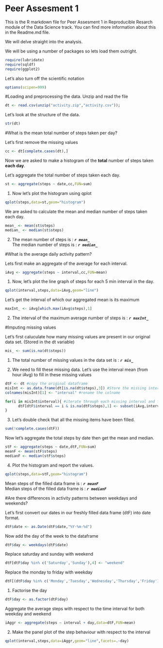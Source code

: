 Peer Assesment 1
=================

This is the R markdown file for Peer Assesment 1 in Reproducible Resarch module of the Data Science track.
You can find more information about this in the Readme.md file.

We will delve straight into the analysis.

We will be using a number of packages so lets load them outright.

```r
require(lubridate)
require(sqldf)
require(ggplot2)
```

Let's also turn off the scientific notation
```r
options(scipen=999)
```
#Loading and preprocessing the data.
Unzip and read the file

```r
dt <- read.csv(unzip("activity.zip","activity.csv"));
```

Let's look at the structure of the data.

```r
str(dt)
```

#What is the mean total number of steps taken per day?

Let's first remove the missing values
```r
cc <- dt[complete.cases(dt),]
```

Now we are asked to make a histogram of the **total** number of steps taken **each day**.

Let's aggregate the total number of steps taken each day.
```r
st <- aggregate(steps ~ date,cc,FUN=sum)
```

1. Now let's plot the histogram using qplot
```r
qplot(steps,data=st,geom="histogram")
```

We are asked to calculate the mean and median number of steps taken each day.
```r
mean_ <- mean(st$steps)
median_ <- median(st$steps)
```

2.
The mean number of steps is : ***`r mean_`***  
The median number of steps is : ***`r median_`***

#What is the average daily activity pattern?

Lets first make an aggregate of the average for each interval.

```r
iAvg <- aggregate(steps ~ interval,cc,FUN=mean)
```

1. Now, let's plot the line graph of steps for each 5 min interval in the day.
```r
qplot(interval,steps,data=iAvg,geom="line")
```

Let's get the interval of which our aggregated mean is its maximum
```r
maxInt_ <- iAvg[which.max(iAvg$steps),1]
```


2. The interval of the maximum average number of steps is : ***`r maxInt_`***

#Imputing missing values

Let's first caluculate how many missing values are present in our original data set. (Stored in the dt variable)
```r
mis_ <- sum(is.na(dt$steps))
```

1. The total number of missing values in the data set is : ***`r mis_`***  

2. We need to fill these missing data. Let's use the interval mean (from hour iAvg) to fill in these missing values

```r
dtF <- dt #copy the original dataframe
misInt <- as.data.frame(dt[is.na(dt$steps),3]) #Store the missing intervals
colnames(misInt)[1] <- "interval" #rename the colname

for(i in misInt$interval){ #iterate through each missing interval and fill the data frame with the respective average from iAvg.
      dtF[dtF$interval == i & is.na(dtF$steps),1] <- subset(iAvg,interval %in% i,steps)
}
```

3. Let's double check that all the missing items have been filled.
```r
sum(!complete.cases(dtF))
```

Now let's aggregate the total steps by date then get the mean and median.
```r
stF <- aggregate(steps ~ date,dtF,FUN=sum)
meanF <- mean(stF$steps)
medianF <- median(stF$steps)
```

4. Plot the histogram and report the values.
```r
qplot(steps,data=stF,geom="histogram")
```

Mean steps of the filled data frame is : ***`r meanF`***  
Median steps of the filled data frame is : ***`r medianF`***

#Are there differences in activity patterns between weekdays and weekends?

Let's first convert our dates in our freshly filled data frame (dtF) into date format.
```r
dtF$date <- as.Date(dtF$date,"%Y-%m-%d")
```

Now add the day of the week to the dataframe
```r
dtF$day <- weekdays(dtF$date)
```

Replace saturday and sunday with weekend
```r
dtF[dtF$day %in% c('Saturday','Sunday'),4] <- "weekend"
```

Replace the monday to friday with weekday
```r
dtF[(dtF$day %in% c('Monday','Tuesday','Wednesday','Thursday','Friday')),4] <- "weekday"
```

1. Factorise the day
```r
dtF$day <- as.factor(dtF$day)
```

Aggregate the average steps with respect to the time interval for both weekday and weekend
```r
iAggr <- aggregate(steps ~ interval + day,data=dtF,FUN=mean)
```


2. Make the panel plot of the step behaviour with respect to the interval
```r
qplot(interval,steps,data=iAggr,geom="line",facets=.~day)
```










